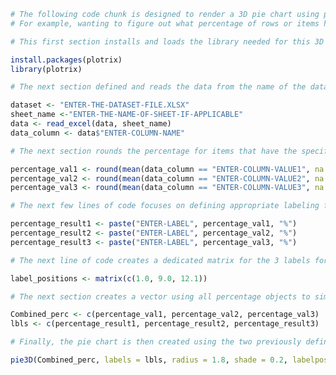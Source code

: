 ```r

# The following code chunk is designed to render a 3D pie chart using percentages extracted from a specific column using different values that are NOT numeric. 
# For example, wanting to figure out what percentage of rows or items have a certain value in the targeted column. Using all values will provide accurate results.

# This first section installs and loads the library needed for this 3D pie chart.

install.packages(plotrix)
library(plotrix)

# The next section defined and reads the data from the name of the dataset down to the column applicable to this chart template.

dataset <- "ENTER-THE-DATASET-FILE.XLSX"
sheet_name <-"ENTER-THE-NAME-OF-SHEET-IF-APPLICABLE"
data <- read_excel(data, sheet_name)
data_column <- data$"ENTER-COLUMN-NAME"

# The next section rounds the percentage for items that have the specified column values. This example uses 3 different column values.

percentage_val1 <- round(mean(data_column == "ENTER-COLUMN-VALUE1", na.rm = TRUE) * 100, 2)
percentage_val2 <- round(mean(data_column == "ENTER-COLUMN-VALUE2", na.rm = TRUE) * 100, 2)
percentage_val3 <- round(mean(data_column == "ENTER-COLUMN-VALUE3", na.rm = TRUE) * 100, 2)

# The next few lines of code focuses on defining appropriate labeling for the pie chart.

percentage_result1 <- paste("ENTER-LABEL", percentage_val1, "%")
percentage_result2 <- paste("ENTER-LABEL", percentage_val2, "%")
percentage_result3 <- paste("ENTER-LABEL", percentage_val3, "%")

# The next line of code creates a dedicated matrix for the 3 labels for the pie chart which is then used in the pie3D code at the bottom. These values are adjusted to determine the position of the labels.

label_positions <- matrix(c(1.0, 9.0, 12.1))

# The next section creates a vector using all percentage objects to simplify the usage of them for both their values and labels in the pie chart.

Combined_perc <- c(percentage_val1, percentage_val2, percentage_val3)
lbls <- c(percentage_result1, percentage_result2, percentage_result3)

# Finally, the pie chart is then created using the two previously defined vectors, assigns colors per value in the vector, and assigns a name for the chart.

pie3D(Combined_perc, labels = lbls, radius = 1.8, shade = 0.2, labelpos = label_positions, explode = 0.3, col = c("green", "orange", "red"), main = "ENTER-THE-NAME-OF-YOUR-CHART")

```